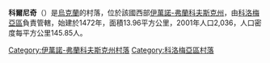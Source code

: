 {{coord|48|30|31|N|25|4|48|E|scale:30000|display=title}}

'''科爾尼奇'''（{{lang-uk|Корнич}}）是[[烏克蘭|烏克蘭]]的村落，位於該國西部[[伊萬諾-弗蘭科夫斯克州|伊萬諾-弗蘭科夫斯克州]]，由[[科洛梅亞區|科洛梅亞區]]負責管轄，始建於1472年，面積13.96平方公里，2001年人口2,036，人口密度每平方公里145.85人。

{{DEFAULTSORT:Корнич}}
[[Category:伊萬諾-弗蘭科夫斯克州村落|Category:伊萬諾-弗蘭科夫斯克州村落]]
[[Category:科洛梅亞區村落|Category:科洛梅亞區村落]]


{{IvanoFrankivsk-geo-stub}}